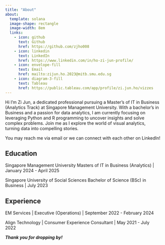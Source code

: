 ```yaml
---
title: "About"
about:
  template: solana
  image-shape: rectangle
  image-width: 8em
  links:
    - icon: github
      text: Github
      href: https://github.com/zjho008
    - icon: linkedin
      text: LinkedIn
      href: https://www.linkedin.com/in/ho-zi-jun-profile/
    - icon: envelope-fill
      text: Email
      href: mailto:zijun.ho.2023@mitb.smu.edu.sg
    - icon: diagram-3-fill
      text: Tableau
      href: https://public.tableau.com/app/profile/zi.jun.ho/vizzes
---
```


::: {#hero-heading}
Hi I'm Zi Jun, a dedicated professional pursuing a Master's of IT in Business (Analytics Track) at Singapore Management University. With a bachelor's in Business and a passion for data analytics, I am currently focusing on leveraging Python and R programming to uncover insights and solve complex problems. Join me as I explore the world of visual analytics, turning data into compelling stories.

You may reach me via email or we can connect with each other on LinkedIn!

## Education

Singapore Management University Masters of IT in Business (Analytics) \| January 2024 - April 2025

Singapore University of Social Sciences Bachelor of Science (BSc) in Business \| July 2023

## Experience

EM Services \| Executive (Operations) \| September 2022 - February 2024

Align Technology \| Consumer Experience Consultant \| May 2021 - July 2022
:::

***Thank you for dropping by!***
